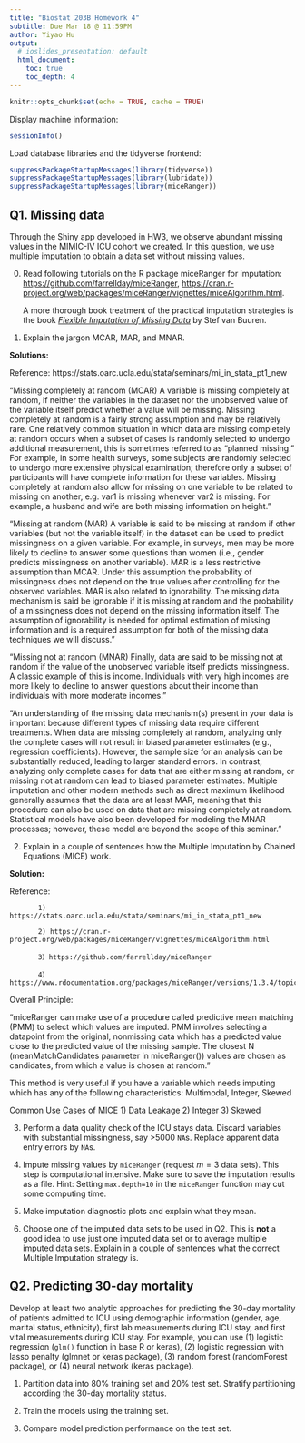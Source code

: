 ```yaml
---
title: "Biostat 203B Homework 4"
subtitle: Due Mar 18 @ 11:59PM
author: Yiyao Hu
output:
  # ioslides_presentation: default
  html_document:
    toc: true
    toc_depth: 4
---
```


```r
knitr::opts_chunk$set(echo = TRUE, cache = TRUE)
```

Display machine information:
```r
sessionInfo()
```
Load database libraries and the tidyverse frontend:
```r
suppressPackageStartupMessages(library(tidyverse))
suppressPackageStartupMessages(library(lubridate))
suppressPackageStartupMessages(library(miceRanger))
```

## Q1. Missing data

Through the Shiny app developed in HW3, we observe abundant missing values in the MIMIC-IV ICU cohort we created. In this question, we use multiple imputation to obtain a data set without missing values.

0. Read following tutorials on the R package miceRanger for imputation: <https://github.com/farrellday/miceRanger>, <https://cran.r-project.org/web/packages/miceRanger/vignettes/miceAlgorithm.html>.

    A more thorough book treatment of the practical imputation strategies is the book [*_Flexible Imputation of Missing Data_*](https://stefvanbuuren.name/fimd/) by Stef van Buuren. 


1. Explain the jargon MCAR, MAR, and MNAR.

**Solutions:**

Reference: https://stats.oarc.ucla.edu/stata/seminars/mi_in_stata_pt1_new 

"Missing completely at random (MCAR)
A variable is missing completely at random, if neither the variables in the dataset nor the unobserved value of the variable itself predict whether a value will be missing. Missing completely at random is a fairly strong assumption and may be relatively rare. One relatively common situation in which data are missing completely at random occurs when a subset of cases is randomly selected to undergo additional measurement, this is sometimes referred to as “planned missing.” For example, in some health surveys, some subjects are randomly selected to undergo more extensive physical examination; therefore only a subset of participants will have complete information for these variables. Missing completely at random also allow for missing on one variable to be related to missing on another, e.g. var1 is missing whenever var2 is missing. For example, a husband and wife are both missing information on height."

"Missing at random (MAR)
A variable is said to be missing at random if other variables (but not the variable itself) in the dataset can be used to predict missingness on a given variable. For example, in surveys, men may be more likely to decline to answer some questions than women (i.e., gender predicts missingness on another variable). MAR is a less restrictive assumption than MCAR.  Under this assumption the probability of missingness does not depend on the true values after controlling for the observed variables. MAR is also related to ignorability. The missing data mechanism is said be ignorable if it is missing at random and the probability of a missingness does not depend on the missing information itself. The assumption of ignorability is needed for optimal estimation of missing information and is a required assumption for both of the missing data techniques we will discuss."

"Missing not at random (MNAR)
Finally, data are said to be missing not at random if the value of the unobserved variable itself predicts missingness. A classic example of this is income.  Individuals with very high incomes are more likely to decline to answer questions about their income than individuals with more moderate incomes."

"An understanding of the missing data mechanism(s) present in your data is important because different types of missing data require different treatments. When data are missing completely at random, analyzing only the complete cases will not result in biased parameter estimates (e.g., regression coefficients). However, the sample size for an analysis can be substantially reduced, leading to larger standard errors. In contrast, analyzing only complete cases for data that are either missing at random, or missing not at random can lead to biased parameter estimates. Multiple imputation and other modern methods such as direct maximum likelihood generally assumes that the data are at least MAR, meaning that this procedure can also be used on data that are missing completely at random. Statistical models have also been developed for modeling the MNAR processes; however, these model are beyond the scope of this seminar."





2. Explain in a couple of sentences how the Multiple Imputation by Chained Equations (MICE) work.

**Solution:**

Reference: 

           1) https://stats.oarc.ucla.edu/stata/seminars/mi_in_stata_pt1_new 

           2) https://cran.r-project.org/web/packages/miceRanger/vignettes/miceAlgorithm.html
           
           3）https://github.com/farrellday/miceRanger
           
           4）https://www.rdocumentation.org/packages/miceRanger/versions/1.3.4/topics/miceRanger 

Overall Principle:

"miceRanger can make use of a procedure called predictive mean matching (PMM) to select which values are imputed. PMM involves selecting a datapoint from the original, nonmissing data which has a predicted value close to the predicted value of the missing sample. The closest N (meanMatchCandidates parameter in miceRanger()) values are chosen as candidates, from which a value is chosen at random. "


This method is very useful if you have a variable which needs imputing which has any of the following characteristics: Multimodal, Integer, Skewed

Common Use Cases of MICE
1) Data Leakage 2) Integer  3) Skewed





3. Perform a data quality check of the ICU stays data. Discard variables with substantial missingness, say >5000 `NA`s. Replace apparent data entry errors by `NA`s.

4. Impute missing values by `miceRanger` (request $m=3$ data sets). This step is computational intensive. Make sure to save the imputation results as a file. Hint: Setting `max.depth=10` in the `miceRanger` function may cut some computing time.

5. Make imputation diagnostic plots and explain what they mean.

6. Choose one of the imputed data sets to be used in Q2. This is **not** a good idea to use just one imputed data set or to average multiple imputed data sets. Explain in a couple of sentences what the correct Multiple Imputation strategy is.

## Q2. Predicting 30-day mortality

Develop at least two analytic approaches for predicting the 30-day mortality of patients admitted to ICU using demographic information (gender, age, marital status, ethnicity), first lab measurements during ICU stay, and first vital measurements during ICU stay. For example, you can use (1) logistic regression (`glm()` function in base R or keras), (2) logistic regression with lasso penalty (glmnet or keras package), (3) random forest (randomForest package), or (4) neural network (keras package).

1. Partition data into 80% training set and 20% test set. Stratify partitioning according the 30-day mortality status.

2. Train the models using the training set.

3. Compare model prediction performance on the test set.

